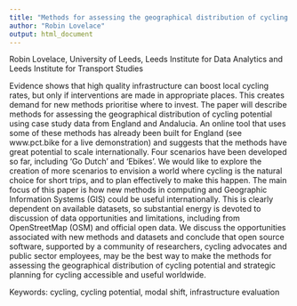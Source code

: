 ```yaml
---
title: "Methods for assessing the geographical distribution of cycling potential"
author: "Robin Lovelace"
output: html_document
---
```


Robin Lovelace, University of Leeds, Leeds Institute for Data Analytics and Leeds Institute for Transport Studies

Evidence shows that high quality infrastructure can boost local cycling rates, but only if interventions are made in appropriate places. This creates demand for new methods prioritise where to invest. The paper will describe methods for assessing the geographical distribution of cycling potential using case study data from England and Andalucia. An online tool that uses some of these methods has already been built for England (see www.pct.bike for a live demonstration) and suggests that the methods have great potential to scale internationally. Four scenarios have been developed so far, including 'Go Dutch' and 'Ebikes'. We would like to explore the creation of more scenarios to envision a world where cycling is the natural choice for short trips, and to plan effectively to make this happen. The main focus of this paper is how new methods in computing and Geographic Information Systems (GIS) could be useful internationally. This is clearly dependent on available datasets, so substantial energy is devoted to discussion of data opportunities and limitations, including from OpenStreetMap (OSM) and official open data. We discuss the opportunities associated with new methods and datasets and conclude that open source software, supported by a community of researchers, cycling advocates and public sector employees, may be the best way to make the methods for assessing the geographical distribution of cycling potential and strategic planning for cycling accessible and useful worldwide.

Keywords: cycling, cycling potential, modal shift, infrastructure evaluation